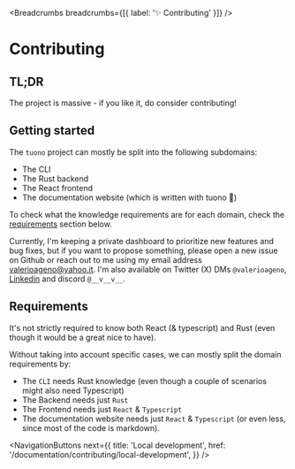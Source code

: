 
<MetaTags
  title="Tuono - Contributing"
  canonical="https://tuono.dev/documentation/contributing"
  description="The project is massive - if you like it, do consider contributing!"
/>


<Breadcrumbs breadcrumbs={[{ label: '✨ Contributing' }]} />

# Contributing

## TL;DR

The project is massive - if you like it, do consider contributing!

## Getting started

The `tuono` project can mostly be split into the following subdomains:

- The CLI
- The Rust backend
- The React frontend
- The documentation website (which is written with tuono 🚀)

To check what the knowledge requirements are for each domain, check the
[requirements](#requirements) section below.

Currently, I'm keeping a private dashboard to prioritize new features and bug fixes, but if you
want to propose something, please open a new issue on Github or reach out to me using
my email address [valerioageno@yahoo.it](mailto:valerioageno@yahoo.it). I'm also available
on Twitter (X) DMs `@valerioageno`, [Linkedin](https://www.linkedin.com/in/valerioageno)
and discord `@__v__v__`.

## Requirements

It's not strictly required to know both React (& typescript) and Rust (even though it
would be a great nice to have).

Without taking into account specific cases, we can mostly split the domain requirements by:

- The `CLI` needs Rust knowledge (even though a couple of scenarios might also need Typescript)
- The Backend needs just `Rust`
- The Frontend needs just `React` & `Typescript`
- The documentation website needs just `React` & `Typescript` (or even less, since most of the
  code is markdown).


<NavigationButtons
  next={{
    title: 'Local development',
    href: '/documentation/contributing/local-development',
  }}
/>
